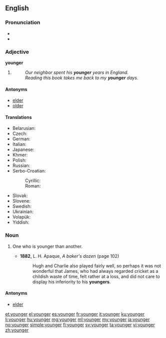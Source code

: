 ==English==

===Pronunciation===
* {{audio|en-us-younger.ogg|Audio (US)}}
* {{rhymes|ʌŋɡə(r)}}

===Adjective===
'''younger'''

# {{comparative of|young}}
#: ''Our neighbor spent his '''younger''' years in England.''
#: ''Reading this book takes me back to my '''younger''' days.''

====Antonyms====
* [[elder]]
* [[older]]

====Translations====
{{trans-top|in an earlier period of life}}
* Belarusian: {{t-|be|малодшы|tr=malódšy|sc=Cyrl}}
* Czech: {{t+|cs|mladší}}
* German: {{t+|de|jünger}}
* Italian: {{t+|it|minore}}
* Japanese: {{t-|ja|年下|tr=とししたの, toshishita no|alt=年下の|sc=Jpan}}
* Khmer: {{t-|km|ក្មេងជាង|tr=kmeeng jieng|sc=Khmr}}
* Polish: {{t-|pl|młodszy}}
* Russian: {{t+|ru|младший|tr=mládšij}}
* Serbo-Croatian:
*: Cyrillic: {{t-|sh|млађи}}
*: Roman: {{t-|sh|mlađi}}
{{trans-mid}}
* Slovak: {{t-|sk|mladší}}
* Slovene: {{t+|sl|mlajši}}
* Swedish: {{t+|sv|yngre}}
* Ukrainian: {{t-|uk|молодший|tr=molódšyj|sc=Cyrl}}
* Volapük: {{t-|vo|yunikum}}
* Yiddish: {{t-|yi|ייִנגער|sc=Hebr}}
{{trans-bottom}}

===Noun===
{{en-noun}}

# {{context|rare|lang=en}} One who is younger than another.
#* '''1882''', L. H. Apaque, ''A baker's dozen'' (page 102)
#*: Hugh and Charlie also played fairly well, so perhaps it was not wonderful that James, who had always regarded cricket as a childish waste of time, felt rather at a loss, and did not care to display his inferiority to his '''youngers'''.

====Antonyms====
* [[elder]]

[[et:younger]]
[[el:younger]]
[[es:younger]]
[[fr:younger]]
[[it:younger]]
[[ku:younger]]
[[li:younger]]
[[hu:younger]]
[[mg:younger]]
[[ml:younger]]
[[my:younger]]
[[ja:younger]]
[[no:younger]]
[[simple:younger]]
[[fi:younger]]
[[sv:younger]]
[[ta:younger]]
[[vi:younger]]
[[zh:younger]]